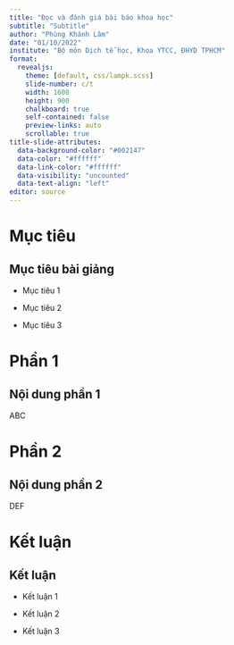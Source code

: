 ```yaml
---
title: "Đọc và đánh giá bài báo khoa học"
subtitle: "Subtitle"
author: "Phùng Khánh Lâm"
date: "01/10/2022"
institute: "Bộ môn Dịch tễ học, Khoa YTCC, ĐHYD TPHCM"
format: 
  revealjs:
    theme: [default, css/lampk.scss]
    slide-number: c/t
    width: 1600
    height: 900
    chalkboard: true
    self-contained: false
    preview-links: auto
    scrollable: true
title-slide-attributes:
  data-background-color: "#002147"
  data-color: "#ffffff"
  data-link-color: "#ffffff"
  data-visibility: "uncounted"
  data-text-align: "left"
editor: source
---
```


# Mục tiêu 

## Mục tiêu bài giảng

* Mục tiêu 1

* Mục tiêu 2

* Mục tiêu 3

# Phần 1

## Nội dung phần 1

ABC

# Phần 2

## Nội dung phần 2

DEF

# Kết luận

## Kết luận

* Kết luận 1

* Kết luận 2

* Kết luận 3



